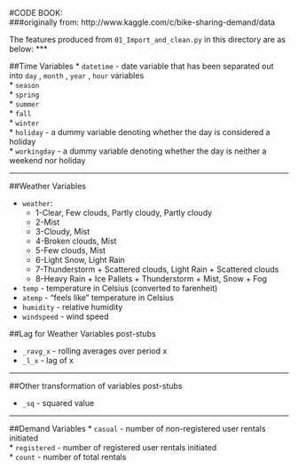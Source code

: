 #CODE BOOK:  
###originally from: http://www.kaggle.com/c/bike-sharing-demand/data  

The features produced from `01_Import_and_clean.py` in this directory are as below:
***  
  
##Time Variables
* `datetime` - date variable that has been separated out into `day` , `month` , `year` , `hour` variables  
* `season`  
* `spring`  
* `summer`  
* `fall`  
* `winter`  
* `holiday` - a dummy variable denoting whether the day is considered a holiday  
* `workingday` - a dummy variable denoting whether the day is neither a weekend nor holiday  
   
***  
  
##Weather Variables
  
* `weather`:
     + 1-Clear, Few clouds, Partly cloudy, Partly cloudy  
     + 2-Mist  
     + 3-Cloudy, Mist  
     + 4-Broken clouds, Mist  
     + 5-Few clouds, Mist  
     + 6-Light Snow, Light Rain  
     + 7-Thunderstorm + Scattered clouds, Light Rain + Scattered clouds  
     + 8-Heavy Rain + Ice Pallets + Thunderstorm + Mist, Snow + Fog    
     
* `temp` - temperature in Celsius (converted to farenheit)  
* `atemp` - "feels like" temperature in Celsius  
* `humidity` - relative humidity  
* `windspeed` - wind speed  

##Lag for Weather Variables post-stubs  
  
* `_ravg_x` - rolling averages over period x 
* `_l_x` - lag of x  
   
***  
  
##Other transformation of variables post-stubs   
  
* `_sq` - squared value  
   
***  
  
##Demand Variables
* `casual` - number of non-registered user rentals initiated  
* `registered` - number of registered user rentals initiated  
* `count` - number of total rentals  
